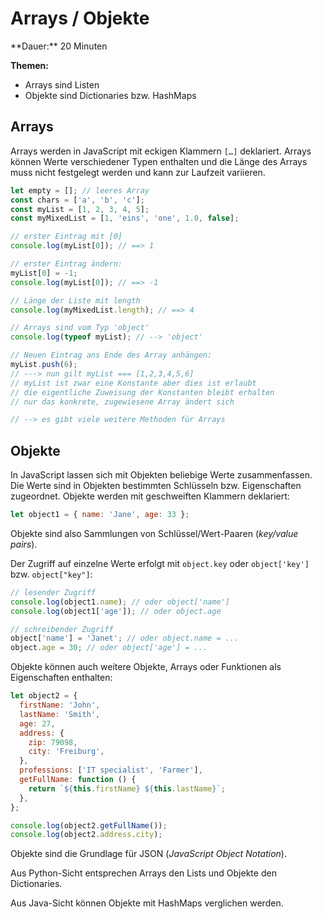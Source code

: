 
# Arrays / Objekte

<Callout>
  **Dauer:** 20 Minuten

  **Themen:**
  - Arrays sind Listen
  - Objekte sind Dictionaries bzw. HashMaps
</Callout>

## Arrays 

Arrays werden in JavaScript mit eckigen Klammern `[…]` deklariert. 
Arrays können Werte verschiedener Typen enthalten und die Länge des 
Arrays muss nicht festgelegt werden und kann zur Laufzeit variieren.

```js
let empty = []; // leeres Array
const chars = ['a', 'b', 'c'];
const myList = [1, 2, 3, 4, 5];
const myMixedList = [1, 'eins', 'one', 1.0, false];

// erster Eintrag mit [0]
console.log(myList[0]); // ==> 1

// erster Eintrag ändern:
myList[0] = -1;
console.log(myList[0]); // ==> -1

// Länge der Liste mit length
console.log(myMixedList.length); // ==> 4

// Arrays sind vom Typ 'object'
console.log(typeof myList); // --> 'object'

// Neuen Eintrag ans Ende des Array anhängen:
myList.push(6);
// ---> nun gilt myList === [1,2,3,4,5,6]
// myList ist zwar eine Konstante aber dies ist erlaubt
// die eigentliche Zuweisung der Konstanten bleibt erhalten
// nur das konkrete, zugewiesene Array ändert sich

// --> es gibt viele weitere Methoden für Arrays
```

## Objekte

In JavaScript lassen sich mit Objekten beliebige Werte 
zusammenfassen. Die Werte sind in Objekten bestimmten 
Schlüsseln bzw. Eigenschaften zugeordnet. Objekte werden mit 
geschweiften Klammern deklariert:

```js
let object1 = { name: 'Jane', age: 33 };
```

Objekte sind also Sammlungen von Schlüssel/Wert-Paaren 
(_key/value pairs_).

Der Zugriff auf einzelne Werte erfolgt mit `object.key` oder 
`object['key']` bzw. `object["key"]`:

```js
// lesender Zugriff
console.log(object1.name); // oder object['name']
console.log(object1['age']); // oder object.age

// schreibender Zugriff
object['name'] = 'Janet'; // oder object.name = ...
object.age = 30; // oder object['age'] = ...
```

Objekte können auch weitere Objekte, Arrays oder Funktionen als Eigenschaften enthalten:

```js
let object2 = {
  firstName: 'John',
  lastName: 'Smith',
  age: 27,
  address: {
    zip: 79098,
    city: 'Freiburg',
  },
  professions: ['IT specialist', 'Farmer'],
  getFullName: function () {
    return `${this.firstName} ${this.lastName}`;
  },
};

console.log(object2.getFullName());
console.log(object2.address.city);
```

Objekte sind die Grundlage für JSON (_JavaScript Object Notation_).


<Callout type="warning">
Aus Python-Sicht entsprechen Arrays den Lists und Objekte
den Dictionaries.

Aus Java-Sicht können Objekte mit HashMaps verglichen werden.
</Callout>
